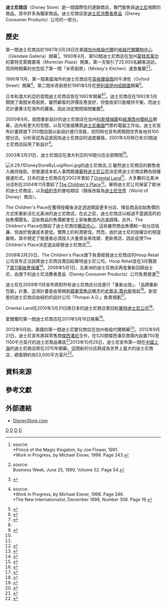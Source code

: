 {{Infobox company
| name = 迪士尼商店
| company_name_en = Disney Stores Worldwide
| logo = [[File:Disney_Store_logo.svg|200px]]
| type = [[子公司|子公司]]
| foundation = 1987年
| locations = 479
| area_served = 全球
| key_people = Elissa Margolis<br>資深副總裁兼任總經理
| industry = 零售
| location_city = [[帕萨迪纳_(加利福尼亚州)|帕萨迪纳]]
| products = 
| parent = [[迪士尼消費者產品|迪士尼消費者產品]]<br>（[[華特迪士尼公司|華特迪士尼公司]]）
| homepage = [https://www.shopdisney.com ShopDisney]
}}

'''迪士尼商店'''（Disney Store）是一間國際性的連鎖商店，專門販售與[[迪士尼|迪士尼]]相關的商品，其中許多為獨家商品。迪士尼商店是[[迪士尼消費者產品|迪士尼消費者產品]]（Disney Consumer Products）公司的一部分。

== 歷史 ==
第一間迪士尼商店於1987年3月28日在美國[[加州|加州]][[格倫代爾_(加利福尼亞州)|格倫代爾]]的[[格倫代爾購物中心|格倫代爾購物中心]]（Glendale Galleria）開幕<ref group=ChWDC>{{cite web|title=1987|url=http://kpolsson.com/disnehis/disn1987.htm|accessdate=26 November 2012|archive-date=2019-05-17|archive-url=https://web.archive.org/web/20190517065953/http://kpolsson.com/disnehis/disn1987.htm|dead-url=no}} source:<BR>*Prince of the Magic Kingdom, by Joe Flower, 1991. <BR>*Work in Progress, by Michael Eisner, 1998. Page 243.</ref>。1990年4月，第50間迪士尼商店在加州[[蒙特克莱尔_(加利福尼亚州)|蒙特克莱尔]]的蒙特克萊爾廣場（Montclair Plaza）開業，第一天吸引了25,000名顧客造訪，而同時開幕的也包括了第一間「米奇廚房」（Mickey's Kitchen）速食餐廳<ref group=ChWDC>{{cite web|title=1987|url=http://kpolsson.com/disnehis/disn1990.htm|accessdate=26 November 2012|archive-date=2015-09-29|archive-url=https://web.archive.org/web/20150929191323/http://kpolsson.com/disnehis/disn1990.htm|dead-url=no}} source:<BR>Business Week, June 25, 1990, Volume 52. Page 54.</ref><ref name=nyt>{{cite news|last=Stevenson|first=Richard W.|title=Disney Stores: Magic in Retail?|url=http://www.nytimes.com/1990/05/04/business/disney-stores-magic-in-retail.html|accessdate=March 7, 2014|newspaper=New York Times|date=May 4, 1990|pages=D1,D18|archive-date=2014-09-25|archive-url=https://web.archive.org/web/20140925044441/http://www.nytimes.com/1990/05/04/business/disney-stores-magic-in-retail.html|dead-url=no}}</ref>。

1990年11月，第一間美國海外的迪士尼商店在[[英格蘭|英格蘭]][[倫敦|倫敦]]的牛津街（Oxford Street）開幕<ref group=ChWDC>{{cite web|title=1987|url=http://kpolsson.com/disnehis/disn1990jul.htm|accessdate=26 November 2012|archive-date=2015-11-17|archive-url=https://web.archive.org/web/20151117071423/http://kpolsson.com/disnehis/disn1990jul.htm|dead-url=no}} source:<BR>*Work in Progress, by Michael Eisner, 1998. Page 246.<BR>*The New Internationalist, December 1998, Number 308. Page 19.</ref>。第二間米奇廚房於1991年5月在[[伊利諾伊州|伊利諾伊州]][[绍姆堡_(伊利诺伊州)|绍姆堡]]開幕<ref name=os>{{cite news|last=Vaughan|first=Vicki|title=Disney Restaurants To Close After Lackluster Performance|url=http://articles.orlandosentinel.com/1992-03-28/business/9203280577_1_walt-disney-disney-stores-variety-of-disney|accessdate=March 7, 2014|newspaper=Orlando Sentinel|date=March 28, 1992|archive-date=2014-03-07|archive-url=https://web.archive.org/web/20140307230808/http://articles.orlandosentinel.com/1992-03-28/business/9203280577_1_walt-disney-disney-stores-variety-of-disney|dead-url=no}}</ref>。

日本和澳大利亞的首間迪士尼商店皆在1992年開幕<ref name=lat0>{{cite news|title=Disney to Sell Its Retail Stores in Japan|url=http://articles.latimes.com/2001/sep/11/business/fi-44387|accessdate=27 November 2012|newspaper=Los Angeles Times|date=September 11, 2001|agency=Bloomberg News|archive-date=2013-11-03|archive-url=https://web.archive.org/web/20131103200639/http://articles.latimes.com/2001/sep/11/business/fi-44387|dead-url=no}}</ref><ref name=abi>{{cite news|title=Disney Store closing its doors|url=http://www.highbeam.com/doc/1G1-92838628.html|accessdate=May 20, 2014|newspaper=Australasian Business Intelligence|date=October 15, 2002|agency=Inside Retailing - ABIX via COMTEX|archive-url=https://web.archive.org/web/20140629085841/http://www.highbeam.com/doc/1G1-92838628.html|archive-date=2014-06-29|dead-url=yes}}</ref>。迪士尼商店在1992年3月關閉了兩間米奇廚房，雖然顧客的評價反應良好，但營收卻只能維持平衡，而迪士尼計畫專注在海外的擴張，因此決定關閉兩間餐廳<ref name=os/>。

2000年9月，兩間重新設計的迪士尼商店在加州[[科斯塔梅薩|科斯塔梅薩]]和[[紐澤西州|紐澤西州]][[櫻桃丘|櫻桃丘]]開幕，店內有更大的空間，以及可直接購買[[迪士尼樂園|迪士尼樂園]]門票的電腦工作站。迪士尼宣布計畫將旗下350間店面以新設計進行改裝，但同時也宣布將關閉世界各地共100間分店。分析家認為這是因為迪士尼商店的過度擴張。2001年4月時已有20間迪士尼商店採用了新設計<ref name=lat1>{{cite news|last1=Verrier|first1=Richard|title=Disney Stores to Get Redesign|url=http://articles.latimes.com/2002/mar/02/business/fi-disney2|accessdate=August 6, 2014|work=Los Angeles Times|date=March 2, 2002|archive-date=2014-08-12|archive-url=https://web.archive.org/web/20140812204058/http://articles.latimes.com/2002/mar/02/business/fi-disney2|dead-url=no}}</ref>。

2003年3月31日，迪士尼商店在澳大利亞的16間分店全部關閉<ref name=abi/>。

[[File:4.29.11DisneyStoreByLuigiNovi.jpg|thumb]]的迪士尼商店。]]
雖然迪士尼商店的銷售收入維持強勁，但營運成本和人事問題讓[[華特迪士尼公司|華特迪士尼公司]]決定將迪士尼商店轉為授權營運形式。日本的迪士尼商店在2002年賣給了[[Oriental_Land|Oriental Land]]<ref name=lat0/>，大多數的北美洲分店則在2004年11月賣給了[[The_Children's_Place|The Children's Place]]<ref name=lat>{{cite news|title=Disney buys back store chain from Children's Place|url=http://articles.latimes.com/2008/may/02/business/fi-disney2|accessdate=27 November 2012|newspaper=Los Angeles Times|date=May 2, 2008|agency=Reuters|archive-date=2013-06-01|archive-url=https://web.archive.org/web/20130601053101/http://articles.latimes.com/2008/may/02/business/fi-disney2|dead-url=no}}</ref>。華特迪士尼公司保留了歐洲的迪士尼商店，以及[[紐約市|紐約市]]的曼哈頓店（隨後改裝為[[迪士尼世界|迪士尼世界]]（World of Disney）商店）。

The Children's Place在獲得授權後決定透過開設更多分店、降低商品初始售價的方式來重新活化北美洲的迪士尼商店。在此之前，迪士尼商店以經過不當調高的初始售價聞名，這些商品的售價都會在上架後數週內迅速調降。此外，The Children's Place也開設了迪士尼商店[[暢貨中心|暢貨中心]]，這些雖然商品售價較一般分店低廉，但由於營運成本更低，實際上的利潤更佳。然而，由於迪士尼的授權合約相當嚴格，其中規定了營運者必須投入大量資金來改建、更新商店，因此促使The Children's Place決定退出經營迪士尼商店<ref>{{cite news|last=Daniel|first=Robert|title=Children's Place's Disney Store unit files Chapter 11|url=http://www.marketwatch.com/story/disney-store-unit-of-retailer-files-for-bankruptcy-protection?dist=hplatest|accessdate=2012-11-27|newspaper=MarketWatch|date=2008-03-27|archive-date=2012-10-11|archive-url=https://web.archive.org/web/20121011010538/http://www.marketwatch.com/story/disney-store-unit-of-retailer-files-for-bankruptcy-protection?dist=hplatest|dead-url=no}}</ref>。

2008年3月20日，The Children's Place旗下負責經營迪士尼商店的Hoop Retail公司宣布正洽談將迪士尼商店賣回給華特迪士尼公司。Hoop Retail並在3月聲請了[[美國破產法|第11章破產保護]]<ref>{{cite news|title=Disney takes back Disney Stores from Children's Place|url=http://usatoday30.usatoday.com/money/media/2008-05-01-disney-stores_N.htm?csp=34&utm_source=feedburner&utm_medium=feed&utm_campaign=Feed%3A+UsatodaycomMoney-TopStories+(Money+-+Top+Stories)|accessdate=2012-11-27|newspaper=USA Today|date=2008-05-01|agency=AP|archive-date=2014-03-08|archive-url=https://web.archive.org/web/20140308041732/http://usatoday30.usatoday.com/money/media/2008-05-01-disney-stores_N.htm?csp=34&utm_source=feedburner&utm_medium=feed&utm_campaign=Feed%3A+UsatodaycomMoney-TopStories+(Money+-+Top+Stories)|dead-url=no}}</ref>。2008年5月1日，北美洲的迪士尼商店再度重新回歸迪士尼，由旗下的迪士尼消費者產品（Disney Consumer Products）公司負責營運<ref>{{cite news|last=Chmielewski|first=Dawn C.|title=Head of Disney Consumer Products group steps down|url=http://latimesblogs.latimes.com/entertainmentnewsbuzz/2011/09/head-of-disney-consumer-products-group-steps-down.html|accessdate=2012-11-12|newspaper=Los Angeles Times|date=2011-09-06|archive-date=2017-10-27|archive-url=https://web.archive.org/web/20171027173136/http://latimesblogs.latimes.com/entertainmentnewsbuzz/2011/09/head-of-disney-consumer-products-group-steps-down.html|dead-url=no}}</ref>

迪士尼在2009年11月宣布將對所有迪士尼商店分店進行「重新出發」、「品牌重新包裝」計畫，這項計畫是由曾開創[[蘋果零售店|蘋果零售店]]概念的[[史蒂夫·賈伯斯|史蒂夫·賈伯斯]]發起<ref>{{cite news | url=http://www.nytimes.com/2009/10/13/business/media/13disney.html?scp=3&sq=disney+store&st=nyt | work=The New York Times | title=Disney's Retail Plan Is a Theme Park in Its Stores | first=Brooks | last=Barnes | date=2009-10-13 | accessdate=2010-05-01 | archive-date=2015-04-03 | archive-url=https://web.archive.org/web/20150403005447/http://www.nytimes.com/2009/10/13/business/media/13disney.html?scp=3&sq=disney+store&st=nyt | dead-url=no }}</ref>。新型態的迪士尼商店由紐約的設計公司「Pompei A.D.」負責規劃<ref>{{cite news | url=http://www.ddionline.com/displayanddesignideas/magazine/Modern-magic-3541.shtml | work=DDI | title=Modern magic | first=Erin | last=Loewe | date=March 21, 2011 | accessdate=June 19, 2011 | deadurl=yes | archiveurl=https://web.archive.org/web/20110916070758/http://www.ddionline.com/displayanddesignideas/magazine/Modern-magic-3541.shtml | archivedate=2011年9月16日 }}</ref>。

Oriental Land在2010年3月31日將日本的迪士尼商店賣回給[[華特迪士尼公司|華特迪士尼公司]]<ref>{{cite web|title=Company Overview of Retail Networks Co., Ltd.|url=http://investing.businessweek.com/research/stocks/private/snapshot.asp?privcapId=22687088|work=Company Profiles|publisher=Business Week|accessdate=2012-11-27}}</ref>。

愛爾蘭的第一間迪士尼商店在2011年5月18日開幕<ref>{{cite news|title=Disney store for Dublin|url=http://www.highbeam.com/doc/1G1-252149979.html|accessdate=2014-05-20|newspaper=The Mirror|date=2011-03-23|location=London, England|archive-url=https://web.archive.org/web/20140629085842/http://www.highbeam.com/doc/1G1-252149979.html|archive-date=2014-06-29|dead-url=yes}}</ref>。

2012年9月初，美國的第一間迪士尼嬰兒商店在加州格倫代爾開幕<ref>{{cite news|last=Cox|first=Josh|title=Disney Baby debuts with a military baby shower|url=http://articles.glendalenewspress.com/2012-09-06/news/tn-gnp-0907-mickey-for-the-nursery-set_1_baby-shower-disney-baby-operation-shower|accessdate=2014-05-20|newspaper=Glendale News-Press|date=2012-09-06|archive-date=2014-07-26|archive-url=https://web.archive.org/web/20140726214526/http://articles.glendalenewspress.com/2012-09-06/news/tn-gnp-0907-mickey-for-the-nursery-set_1_baby-shower-disney-baby-operation-shower|dead-url=no}}</ref>。2012年9月21日，迪士尼宣布將與零售商[[傑西潘尼|傑西潘尼]]合作，在520間傑西潘尼商場內設置750至1100平方英尺的迪士尼商品專區<ref>{{cite news|title=Disney Shops Headed for J.C. Penney|url=http://www.wwd.com/retail-news/department-stores/disney-shops-headed-for-penneys-6305790|accessdate=2013-02-19|newspaper=Women’s Wear Daily|date=2012-09-19|archive-date=2012-12-13|archive-url=https://web.archive.org/web/20121213094212/http://www.wwd.com/retail-news/department-stores/disney-shops-headed-for-penneys-6305790|dead-url=no}}</ref>2013年10月25日，迪士尼宣布第一間在[[中國|中國]][[上海|上海]]的迪士尼商店將在2015年開幕。這間新的分店將成為世界上最大的迪士尼商店，總面積約為53,000平方英尺<ref>{{cite news|title=World's Largest Disney Store Set For Shanghai|url=http://www.hollywoodreporter.com/news/worlds-largest-disney-store-set-650846|accessdate=2013-10-25|newspaper=The Hollywood Reporter|date=2013-10-25|archive-date=2013-10-29|archive-url=https://web.archive.org/web/20131029034110/http://www.hollywoodreporter.com/news/worlds-largest-disney-store-set-650846|dead-url=no}}</ref>。

== 資料來源 ==
{{reflist|2}}

== 參考文獻 ==
<references group=ChWDC/>

== 外部連結 ==
* [http://www.disneystore.com/ DisneyStore.com] {{Wayback|url=http://www.disneystore.com/ |date=20101118184214 }}

{{迪士尼}}

[[Category:美國零售商|D]]
[[Category:華特迪士尼公司子公司|D]]
[[Category:1987年成立的公司|D]]
[[Category:加利福尼亞州公司|D]]